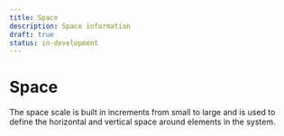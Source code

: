 ```yaml
---
title: Space
description: Space information
draft: true
status: in-development
---
```


# Space

The space scale is built in increments from small to large and is used to define the horizontal and vertical space around elements in the system.

<SpaceTable />
